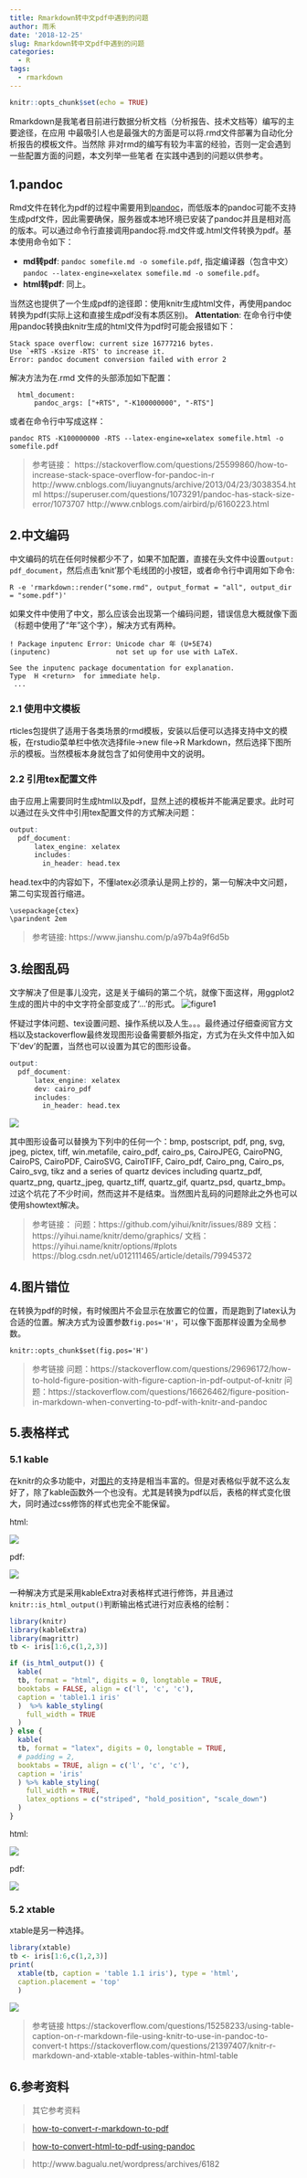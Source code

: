 ```yaml
---
title: Rmarkdown转中文pdf中遇到的问题
author: 雨禾
date: '2018-12-25'
slug: Rmarkdown转中文pdf中遇到的问题
categories:
  - R
tags:
  - rmarkdown
---
```



```r
knitr::opts_chunk$set(echo = TRUE)
```

Rmarkdown是我笔者目前进行数据分析文档（分析报告、技术文档等）编写的主要途径，在应用
中最吸引人也是最强大的方面是可以将.rmd文件部署为自动化分析报告的模板文件。当然除
非对rmd的编写有较为丰富的经验，否则一定会遇到一些配置方面的问题，本文列举一些笔者
在实践中遇到的问题以供参考。

## 1.pandoc
Rmd文件在转化为pdf的过程中需要用到[pandoc](http://pandoc.org/)，而低版本的pandoc可能不支持生成pdf文件，因此需要确保，服务器或本地环境已安装了pandoc并且是相对高的版本。可以通过命令行直接调用pandoc将.md文件或.html文件转换为pdf。基本使用命令如下：

- **md转pdf**: `pandoc somefile.md -o somefile.pdf`, 指定编译器（包含中文）`pandoc --latex-engine=xelatex somefile.md -o somefile.pdf`。
- **html转pdf**: 同上。

当然这也提供了一个生成pdf的途径即：使用knitr生成html文件，再使用pandoc转换为pdf(实际上这和直接生成pdf没有本质区别)。
**Attentation**: 在命令行中使用pandoc转换由knitr生成的html文件为pdf时可能会报错如下：
```
Stack space overflow: current size 16777216 bytes.
Use `+RTS -Ksize -RTS' to increase it.
Error: pandoc document conversion failed with error 2
```

解决方法为在.rmd 文件的头部添加如下配置：
```
  html_document:
      pandoc_args: ["+RTS", "-K100000000", "-RTS"]
```
或者在命令行中写成这样：
```
pandoc RTS -K100000000 -RTS --latex-engine=xelatex somefile.html -o somefile.pdf
```
>参考链接：
https://stackoverflow.com/questions/25599860/how-to-increase-stack-space-overflow-for-pandoc-in-r
http://www.cnblogs.com/liuyangnuts/archive/2013/04/23/3038354.html 
https://superuser.com/questions/1073291/pandoc-has-stack-size-error/1073707
http://www.cnblogs.com/airbird/p/6160223.html


## 2.中文编码
中文编码的坑在任何时候都少不了，如果不加配置，直接在头文件中设置`output: pdf_document`，然后点击‘knit’那个毛线团的小按钮，或者命令行中调用如下命令:
```
R -e 'rmarkdown::render("some.rmd", output_format = "all", output_dir = "some.pdf")'
```
如果文件中使用了中文，那么应该会出现第一个编码问题，错误信息大概就像下面（标题中使用了“年”这个字），解决方式有两种。
```
! Package inputenc Error: Unicode char 年 (U+5E74)
(inputenc)                not set up for use with LaTeX.

See the inputenc package documentation for explanation.
Type  H <return>  for immediate help.
 ...   
```

### 2.1 使用中文模板
rticles包提供了适用于各类场景的rmd模板，安装以后便可以选择支持中文的模板，在rstudio菜单栏中依次选择file->new file->R Markdown，然后选择下图所示的模板。当然模板本身就包含了如何使用中文的说明。

### 2.2 引用tex配置文件
由于应用上需要同时生成html以及pdf，显然上述的模板并不能满足要求。此时可以通过在头文件中引用tex配置文件的方式解决问题：
```r
output:
  pdf_document:
      latex_engine: xelatex
      includes:
        in_header: head.tex
```
head.tex中的内容如下，不懂latex必须承认是网上抄的，第一句解决中文问题，第二句实现首行缩进。
```
\usepackage{ctex} 
\parindent 2em
```
>参考链接:
>https://www.jianshu.com/p/a97b4a9f6d5b


## 3.绘图乱码
文字解决了但是事儿没完，这是关于编码的第二个坑，就像下面这样，用ggplot2生成的图片中的中文字符全部变成了‘...’的形式。
![figure1](figure/2018-12-25-Rmd2pdf/figure1.png)

怀疑过字体问题、tex设置问题、操作系统以及人生。。。最终通过仔细查阅官方文档以及stackoverflow最终发现图形设备需要额外指定，方式为在头文件中加入如下'dev'的配置，当然也可以设置为其它的图形设备。
```r
output:
  pdf_document:
      latex_engine: xelatex
      dev: cairo_pdf
      includes:
        in_header: head.tex
```
![](figure/2018-12-25-Rmd2pdf/figure2.png)

其中图形设备可以替换为下列中的任何一个：bmp, postscript, pdf, png, svg, jpeg, pictex, tiff, win.metafile, cairo_pdf, cairo_ps, CairoJPEG, CairoPNG, CairoPS, CairoPDF, CairoSVG, CairoTIFF, Cairo_pdf, Cairo_png, Cairo_ps, Cairo_svg, tikz and a series of quartz devices including quartz_pdf, quartz_png, quartz_jpeg, quartz_tiff, quartz_gif, quartz_psd, quartz_bmp。
过这个坑花了不少时间，然而这并不是结束。当然图片乱码的问题除此之外也可以使用showtext解决。

>参考链接：
问题：https://github.com/yihui/knitr/issues/889 
文档：https://yihui.name/knitr/demo/graphics/
文档：https://yihui.name/knitr/options/#plots
https://blog.csdn.net/u012111465/article/details/79945372

## 4.图片错位
在转换为pdf的时候，有时候图片不会显示在放置它的位置，而是跑到了latex认为合适的位置。解决方式为设置参数`fig.pos='H'`，可以像下面那样设置为全局参数。
```
knitr::opts_chunk$set(fig.pos='H')
```
>参考链接
问题：https://stackoverflow.com/questions/29696172/how-to-hold-figure-position-with-figure-caption-in-pdf-output-of-knitr
问题：https://stackoverflow.com/questions/16626462/figure-position-in-markdown-when-converting-to-pdf-with-knitr-and-pandoc

## 5.表格样式
### 5.1 kable
在knitr的众多功能中，对[图片](https://yihui.name/knitr/options/?version=1.1.463&mode=server#plots)的支持是相当丰富的。但是对表格似乎就不这么友好了，除了kable函数外一个也没有。尤其是转换为pdf以后，表格的样式变化很大，同时通过css修饰的样式也完全不能保留。

html:

![](figure/2018-12-25-Rmd2pdf/figure3.png)


pdf:

![](figure/2018-12-25-Rmd2pdf/figure4.png)

一种解决方式是采用kableExtra对表格样式进行修饰，并且通过`knitr::is_html_output()`判断输出格式进行对应表格的绘制：
```r
library(knitr)
library(kableExtra)
library(magrittr)
tb <- iris[1:6,c(1,2,3)]

if (is_html_output()) {
  kable(
  tb, format = "html", digits = 0, longtable = TRUE,
  booktabs = FALSE, align = c('l', 'c', 'c'),
  caption = 'table1.1 iris'
  )  %>% kable_styling(
    full_width = TRUE
  )
} else {
  kable(
  tb, format = "latex", digits = 0, longtable = TRUE, 
  # padding = 2, 
  booktabs = TRUE, align = c('l', 'c', 'c'),
  caption = 'iris' 
  ) %>% kable_styling(
    full_width = TRUE,
    latex_options = c("striped", "hold_position", "scale_down")
  ) 
}

```

html:

![](figure/2018-12-25-Rmd2pdf/figure5.png)

pdf:

![](figure/2018-12-25-Rmd2pdf/figure6.png)

### 5.2 xtable
xtable是另一种选择。
```r
library(xtable)
tb <- iris[1:6,c(1,2,3)]
print(
  xtable(tb, caption = 'table 1.1 iris'), type = 'html', 
  caption.placement = 'top'
  ) 
```

![](figure/2018-12-25-Rmd2pdf/figure7.png)

>参考链接
>https://stackoverflow.com/questions/15258233/using-table-caption-on-r-markdown-file-using-knitr-to-use-in-pandoc-to-convert-t
>https://stackoverflow.com/questions/21397407/knitr-r-markdown-and-xtable-xtable-tables-within-html-table

## 6.参考资料
>其它参考资料

>[how-to-convert-r-markdown-to-pdf](https://stackoverflow.com/questions/11025123/how-to-convert-r-markdown-to-pdf)

>[how-to-convert-html-to-pdf-using-pandoc](https://stackoverflow.com/questions/44177555/how-to-convert-html-to-pdf-using-pandoc)

>http://www.bagualu.net/wordpress/archives/6182
